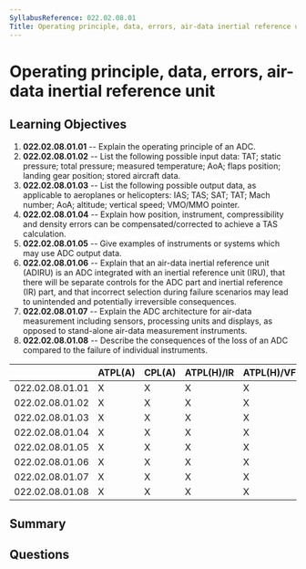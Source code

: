 ```yaml
---
SyllabusReference: 022.02.08.01
Title: Operating principle, data, errors, air-data inertial reference unit
---
```


# Operating principle, data, errors, air-data inertial reference unit

## Learning Objectives

1. **022.02.08.01.01** -- Explain the operating principle of an ADC.
2. **022.02.08.01.02** -- List the following possible input data: TAT; static
   pressure; total pressure; measured temperature; AoA; flaps position; landing
   gear position; stored aircraft data.
3. **022.02.08.01.03** -- List the following possible output data, as applicable
   to aeroplanes or helicopters: IAS; TAS; SAT; TAT; Mach number; AoA; altitude;
   vertical speed; VMO/MMO pointer.
4. **022.02.08.01.04** -- Explain how position, instrument, compressibility and
   density errors can be compensated/corrected to achieve a TAS calculation.
5. **022.02.08.01.05** -- Give examples of instruments or systems which may use
   ADC output data.
6. **022.02.08.01.06** -- Explain that an air-data inertial reference unit (ADIRU)
   is an ADC integrated with an inertial reference unit (IRU), that there will
   be separate controls for the ADC part and inertial reference (IR) part, and
   that incorrect selection during failure scenarios may lead to unintended and
   potentially irreversible consequences.
7. **022.02.08.01.07** -- Explain the ADC architecture for air-data measurement
   including sensors, processing units and displays, as opposed to stand-alone
   air-data measurement instruments.
8. **022.02.08.01.08** -- Describe the consequences of the loss of an ADC compared
   to the failure of individual instruments.

|                 | ATPL(A) | CPL(A) | ATPL(H)/IR | ATPL(H)/VFR | CPL(H) | IR  | CBIR(A) |
| --------------- | ------- | ------ | ---------- | ----------- | ------ | --- | ------- |
| 022.02.08.01.01 | X       | X      | X          | X           | X      | X   |         |
| 022.02.08.01.02 | X       | X      | X          | X           | X      | X   |         |
| 022.02.08.01.03 | X       | X      | X          | X           | X      | X   |         |
| 022.02.08.01.04 | X       | X      | X          | X           | X      | X   |         |
| 022.02.08.01.05 | X       | X      | X          | X           | X      | X   |         |
| 022.02.08.01.06 | X       | X      | X          | X           | X      | X   |         |
| 022.02.08.01.07 | X       | X      | X          | X           | X      | X   |         |
| 022.02.08.01.08 | X       | X      | X          | X           | X      | X   |         |

## Summary

## Questions
